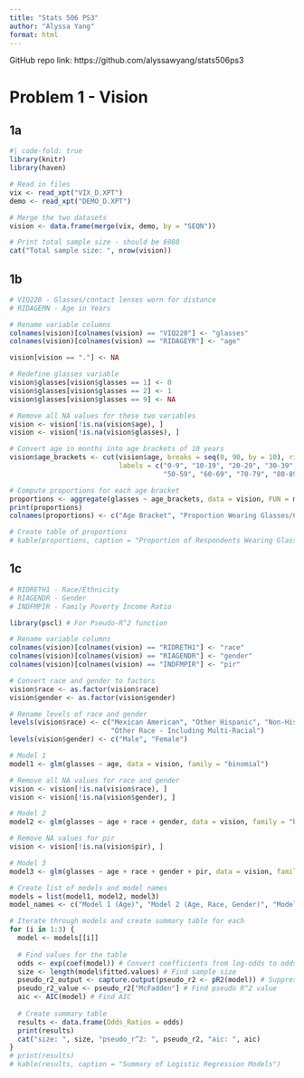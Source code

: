 ```yaml
---
title: "Stats 506 PS3"
author: "Alyssa Yang"
format: html
---
```


GitHub repo link: https://github.com/alyssawyang/stats506ps3

# Problem 1 - Vision
## 1a
```r
#| code-fold: true
library(knitr)
library(haven)

# Read in files
vix <- read_xpt("VIX_D.XPT")
demo <- read_xpt("DEMO_D.XPT")

# Merge the two datasets
vision <- data.frame(merge(vix, demo, by = "SEQN"))

# Print total sample size - should be 6980
cat("Total sample size: ", nrow(vision))
```


## 1b
```r
# VIQ220 - Glasses/contact lenses worn for distance
# RIDAGEMN - Age in Years

# Rename variable columns
colnames(vision)[colnames(vision) == "VIQ220"] <- "glasses"
colnames(vision)[colnames(vision) == "RIDAGEYR"] <- "age"

vision[vision == "."] <- NA

# Redefine glasses variable
vision$glasses[vision$glasses == 1] <- 0
vision$glasses[vision$glasses == 2] <- 1
vision$glasses[vision$glasses == 9] <- NA

# Remove all NA values for these two variables
vision <- vision[!is.na(vision$age), ]
vision <- vision[!is.na(vision$glasses), ]
```

```r
# Convert age in months into age brackets of 10 years
vision$age_brackets <- cut(vision$age, breaks = seq(0, 90, by = 10), right = FALSE, 
                           labels = c("0-9", "10-19", "20-29", "30-39", "40-49", 
                                      "50-59", "60-69", "70-79", "80-89"))

# Compute proportions for each age bracket
proportions <- aggregate(glasses ~ age_brackets, data = vision, FUN = mean)
print(proportions)
colnames(proportions) <- c("Age Bracket", "Proportion Wearing Glasses/Contacts")

# Create table of proportions
# kable(proportions, caption = "Proportion of Respondents Wearing Glasses/Contacts by Age Bracket")
```


## 1c
```r
# RIDRETH1 - Race/Ethnicity
# RIAGENDR - Gender
# INDFMPIR - Family Poverty Income Ratio

library(pscl) # For Pseudo-R^2 function

# Rename variable columns
colnames(vision)[colnames(vision) == "RIDRETH1"] <- "race"
colnames(vision)[colnames(vision) == "RIAGENDR"] <- "gender"
colnames(vision)[colnames(vision) == "INDFMPIR"] <- "pir"

# Convert race and gender to factors
vision$race <- as.factor(vision$race)
vision$gender <- as.factor(vision$gender)

# Rename levels of race and gender
levels(vision$race) <- c("Mexican American", "Other Hispanic", "Non-Hispanic White", "Non-Hispanic Black",
                         "Other Race - Including Multi-Racial")
levels(vision$gender) <- c("Male", "Female")
```

```r
# Model 1
model1 <- glm(glasses ~ age, data = vision, family = "binomial")
```

```r
# Remove all NA values for race and gender
vision <- vision[!is.na(vision$race), ]
vision <- vision[!is.na(vision$gender), ]

# Model 2
model2 <- glm(glasses ~ age + race + gender, data = vision, family = "binomial")
```

```r
# Remove NA values for pir
vision <- vision[!is.na(vision$pir), ]

# Model 3
model3 <- glm(glasses ~ age + race + gender + pir, data = vision, family = "binomial")

```


```r
# Create list of models and model names
models = list(model1, model2, model3)
model_names <- c("Model 1 (Age)", "Model 2 (Age, Race, Gender)", "Model 3 (Age, Race, Gender, Poverty Income Ratio)")

# Iterate through models and create summary table for each
for (i in 1:3) {
  model <- models[[i]]
  
  # Find values for the table
  odds <- exp(coef(model)) # Convert coefficients from log-odds to odds-ratios
  size <- length(model$fitted.values) # Find sample size
  pseudo_r2_output <- capture.output(pseudo_r2 <- pR2(model)) # Suppress output of pR2
  pseudo_r2_value <- pseudo_r2["McFadden"] # Find pseudo R^2 value
  aic <- AIC(model) # Find AIC
  
  # Create summary table
  results <- data.frame(Odds_Ratios = odds)
  print(results)
  cat("size: ", size, "pseudo_r^2: ", pseudo_r2, "aic: ", aic)
}
# print(results)
# kable(results, caption = "Summary of Logistic Regression Models")
```














